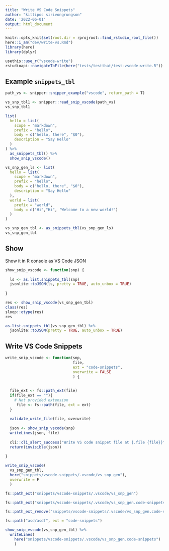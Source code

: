 ```yaml
---
title: "Write VS Code Snippets"
author: "kittipos sirivongrungson"
date: '2022-06-01'
output: html_document
---
```


```r
knitr::opts_knit$set(root.dir = rprojroot::find_rstudio_root_file())
here::i_am("dev/write-vs.Rmd")
library(here)
library(dplyr)
```

```r
usethis::use_r("vscode-write")
rstudioapi::navigateToFile(here("tests/testthat/test-vscode-write.R"))
```


## Example `snippets_tbl`

```r
path_vs <- snipper::snipper_example("vscode", return_path = T)
```

```r
vs_snp_tbl1 <- snipper::read_snip_vscode(path_vs)
vs_snp_tbl1
```

```r
list(
  hello = list(
    scope = "markdown",
    prefix = "hello",
    body = c("hello, there", "$0"),
    description = "Say Hello"
  )
) %>% 
  as_snippets_tbl() %>% 
  show_snip_vscode()
```


```r
vs_snp_gen_ls <- list(
  hello = list(
    scope = "markdown",
    prefix = "hello",
    body = c("hello, there", "$0"),
    description = "Say Hello"
  ),
  world = list(
    prefix = "world",
    body = c("Hi","Hi", "Welcome to a new world!")
  )
) 

vs_snp_gen_tbl <- as_snippets_tbl(vs_snp_gen_ls) 
vs_snp_gen_tbl
```



## Show

Show it in R console as VS Code JSON

```r
show_snip_vscode <- function(snp) {
  
  ls <- as.list.snippets_tbl(snp)
  jsonlite::toJSON(ls, pretty = TRUE, auto_unbox = TRUE)
  
}

res <- show_snip_vscode(vs_snp_gen_tbl)
class(res)
sloop::otype(res)
res
```

```r
as.list.snippets_tbl(vs_snp_gen_tbl) %>% 
  jsonlite::toJSON(pretty = TRUE, auto_unbox = TRUE)
```


## Write VS Code Snippets

```r
write_snip_vscode <- function(snp, 
                              file, 
                              ext = "code-snippets", 
                              overwrite = FALSE
                              ) {
  
  
  file_ext <- fs::path_ext(file)
  if(file_ext == ""){
    # Not provided extension
     file <- fs::path(file, ext = ext)
  } 
  
  validate_write_file(file, overwrite)
  
  json <- show_snip_vscode(snp)
  writeLines(json, file)
  
  cli::cli_alert_success("Write VS code snippet file at {.file {file}}")
  return(invisible(json))
  
}

write_snip_vscode(
  vs_snp_gen_tbl,
  here("snippets/vscode-snippets/.vscode/vs_snp_gen"),
  overwrite = F
  )
```


```r
fs::path_ext("snippets/vscode-snippets/.vscode/vs_snp_gen")

fs::path_ext("snippets/vscode-snippets/.vscode/vs_snp_gen.code-snippets")

fs::path_ext_remove("snippets/vscode-snippets/.vscode/vs_snp_gen.code-snippets")

fs::path("asd/asdf", ext = "code-snippets")
```


```r
show_snip_vscode(vs_snp_gen_tbl) %>% 
  writeLines(
    here("snippets/vscode-snippets/.vscode/vs_snp_gen.code-snippets")
    )
```


